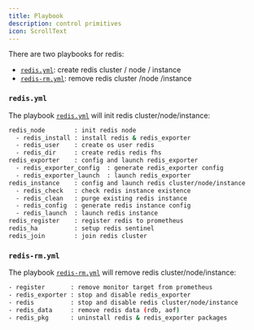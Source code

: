 ```yaml
---
title: Playbook
description: control primitives
icon: ScrollText
---
```


There are two playbooks for redis:

- [`redis.yml`](https://github.com/pgsty/pigsty/blob/main/redis.yml): create redis cluster / node / instance
- [`redis-rm.yml`](https://github.com/pgsty/pigsty/blob/main/redis-rm.yml): remove redis cluster /node /instance

### `redis.yml`

The playbook [`redis.yml`](https://github.com/pgsty/pigsty/blob/main/redis.yml) will init redis cluster/node/instance:

```bash
redis_node        : init redis node
  - redis_install : install redis & redis_exporter
  - redis_user    : create os user redis
  - redis_dir     : create redis redis fhs
redis_exporter    : config and launch redis_exporter
  - redis_exporter_config  : generate redis_exporter config
  - redis_exporter_launch  : launch redis_exporter
redis_instance    : config and launch redis cluster/node/instance
  - redis_check   : check redis instance existence
  - redis_clean   : purge existing redis instance
  - redis_config  : generate redis instance config
  - redis_launch  : launch redis instance
redis_register    : register redis to prometheus
redis_ha          : setup redis sentinel
redis_join        : join redis cluster
```


### `redis-rm.yml`

The playbook [`redis-rm.yml`](https://github.com/pgsty/pigsty/blob/main/redis.yml) will remove redis cluster/node/instance:

```bash
- register       : remove monitor target from prometheus
- redis_exporter : stop and disable redis_exporter
- redis          : stop and disable redis cluster/node/instance
- redis_data     : remove redis data (rdb, aof)
- redis_pkg      : uninstall redis & redis_exporter packages
```

